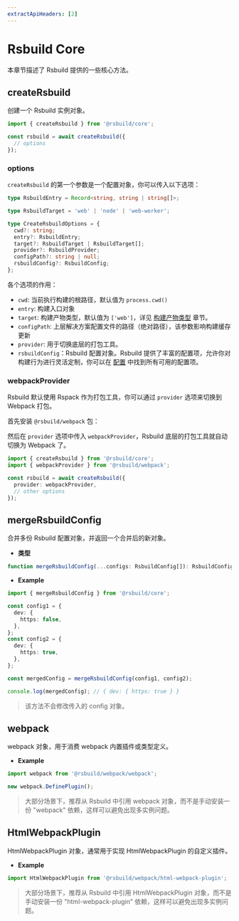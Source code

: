 ```yaml
---
extractApiHeaders: [2]
---
```


# Rsbuild Core

本章节描述了 Rsbuild 提供的一些核心方法。

## createRsbuild

创建一个 Rsbuild 实例对象。

```ts
import { createRsbuild } from '@rsbuild/core';

const rsbuild = await createRsbuild({
  // options
});
```

### options

`createRsbuild` 的第一个参数是一个配置对象，你可以传入以下选项：

```ts
type RsbuildEntry = Record<string, string | string[]>;

type RsbuildTarget = 'web' | 'node' | 'web-worker';

type CreateRsbuildOptions = {
  cwd?: string;
  entry?: RsbuildEntry;
  target?: RsbuildTarget | RsbuildTarget[];
  provider?: RsbuildProvider;
  configPath?: string | null;
  rsbuildConfig?: RsbuildConfig;
};
```

各个选项的作用：

- `cwd`: 当前执行构建的根路径，默认值为 `process.cwd()`
- `entry`: 构建入口对象
- `target`: 构建产物类型，默认值为 `['web']`，详见 [构建产物类型](/api/start/build-target.html) 章节。
- `configPath`: 上层解决方案配置文件的路径（绝对路径），该参数影响构建缓存更新
- `provider`: 用于切换底层的打包工具。
- `rsbuildConfig`：Rsbuild 配置对象。Rsbuild 提供了丰富的配置项，允许你对构建行为进行灵活定制，你可以在 [配置](/config/) 中找到所有可用的配置项。

### webpackProvider

Rsbuild 默认使用 Rspack 作为打包工具，你可以通过 `provider` 选项来切换到 Webpack 打包。

首先安装 `@rsbuild/webpack` 包：


<PackageManagerTabs command="add @rsbuild/webpack -D" />

然后在 `provider` 选项中传入 `webpackProvider`，Rsbuild 底层的打包工具就自动切换为 Webpack 了。

```ts
import { createRsbuild } from '@rsbuild/core';
import { webpackProvider } from '@rsbuild/webpack';

const rsbuild = await createRsbuild({
  provider: webpackProvider,
  // other options
});
```

## mergeRsbuildConfig

合并多份 Rsbuild 配置对象，并返回一个合并后的新对象。

- **类型**

```ts
function mergeRsbuildConfig(...configs: RsbuildConfig[]): RsbuildConfig;
```

- **Example**

```ts
import { mergeRsbuildConfig } from '@rsbuild/core';

const config1 = {
  dev: {
    https: false,
  },
};
const config2 = {
  dev: {
    https: true,
  },
};

const mergedConfig = mergeRsbuildConfig(config1, config2);

console.log(mergedConfig); // { dev: { https: true } }
```

> 该方法不会修改传入的 config 对象。

## webpack

webpack 对象，用于消费 webpack 内置插件或类型定义。

- **Example**

```ts
import webpack from '@rsbuild/webpack/webpack';

new webpack.DefinePlugin();
```

> 大部分场景下，推荐从 Rsbuild 中引用 webpack 对象，而不是手动安装一份 "webpack" 依赖，这样可以避免出现多实例问题。

## HtmlWebpackPlugin

HtmlWebpackPlugin 对象，通常用于实现 HtmlWebpackPlugin 的自定义插件。

- **Example**

```ts
import HtmlWebpackPlugin from '@rsbuild/webpack/html-webpack-plugin';
```

> 大部分场景下，推荐从 Rsbuild 中引用 HtmlWebpackPlugin 对象，而不是手动安装一份 "html-webpack-plugin" 依赖，这样可以避免出现多实例问题。
